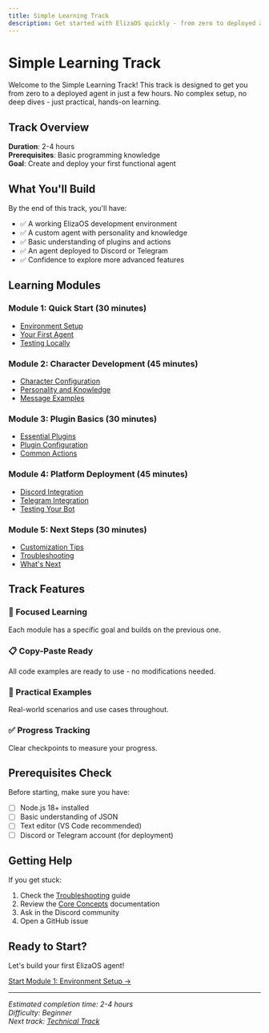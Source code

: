 ```yaml
---
title: Simple Learning Track
description: Get started with ElizaOS quickly - from zero to deployed agent
---
```


# Simple Learning Track

Welcome to the Simple Learning Track! This track is designed to get you from zero to a deployed
agent in just a few hours. No complex setup, no deep dives - just practical, hands-on learning.

## Track Overview

**Duration**: 2-4 hours  
**Prerequisites**: Basic programming knowledge  
**Goal**: Create and deploy your first functional agent

## What You'll Build

By the end of this track, you'll have:

- ✅ A working ElizaOS development environment
- ✅ A custom agent with personality and knowledge
- ✅ Basic understanding of plugins and actions
- ✅ An agent deployed to Discord or Telegram
- ✅ Confidence to explore more advanced features

## Learning Modules

### Module 1: Quick Start (30 minutes)

- [Environment Setup](./01-environment-setup)
- [Your First Agent](./02-first-agent)
- [Testing Locally](./03-local-testing)

### Module 2: Character Development (45 minutes)

- [Character Configuration](./04-character-config)
- [Personality and Knowledge](./05-personality-knowledge)
- [Message Examples](./06-message-examples)

### Module 3: Plugin Basics (30 minutes)

- [Essential Plugins](./07-essential-plugins)
- [Plugin Configuration](./08-plugin-config)
- [Common Actions](./09-common-actions)

### Module 4: Platform Deployment (45 minutes)

- [Discord Integration](./10-discord-setup)
- [Telegram Integration](./11-telegram-setup)
- [Testing Your Bot](./12-bot-testing)

### Module 5: Next Steps (30 minutes)

- [Customization Tips](./13-customization)
- [Troubleshooting](./14-troubleshooting)
- [What's Next](./15-whats-next)

## Track Features

### 🎯 Focused Learning

Each module has a specific goal and builds on the previous one.

### 📋 Copy-Paste Ready

All code examples are ready to use - no modifications needed.

### 🔧 Practical Examples

Real-world scenarios and use cases throughout.

### ✅ Progress Tracking

Clear checkpoints to measure your progress.

## Prerequisites Check

Before starting, make sure you have:

- [ ] Node.js 18+ installed
- [ ] Basic understanding of JSON
- [ ] Text editor (VS Code recommended)
- [ ] Discord or Telegram account (for deployment)

## Getting Help

If you get stuck:

1. Check the [Troubleshooting](./14-troubleshooting) guide
2. Review the [Core Concepts](../../core-concepts/) documentation
3. Ask in the Discord community
4. Open a GitHub issue

## Ready to Start?

Let's build your first ElizaOS agent!

[Start Module 1: Environment Setup →](./01-environment-setup)

---

_Estimated completion time: 2-4 hours_  
_Difficulty: Beginner_  
_Next track: [Technical Track](../technical/)_
